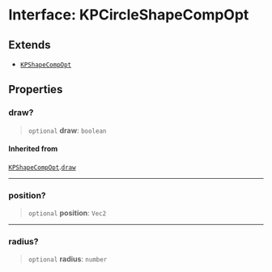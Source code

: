 # Interface: KPCircleShapeCompOpt

## Extends

- [`KPShapeCompOpt`](/api/interfaces/KPShapeCompOpt)

## Properties

### draw?

> `optional` **draw**: `boolean`

#### Inherited from

[`KPShapeCompOpt`](/api/interfaces/KPShapeCompOpt).[`draw`](/api/interfaces/KPShapeCompOpt#draw)

***

### position?

> `optional` **position**: `Vec2`

***

### radius?

> `optional` **radius**: `number`
